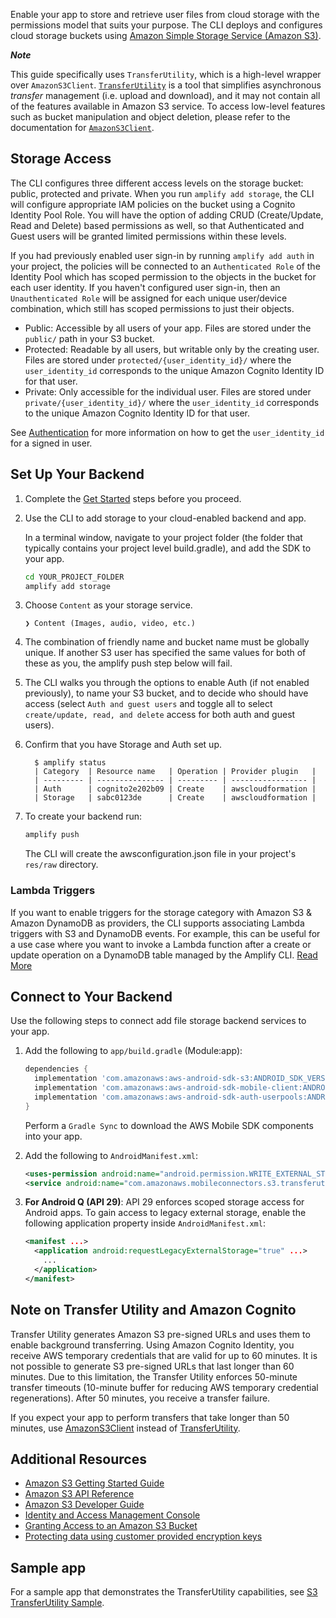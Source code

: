 Enable your app to store and retrieve user files from cloud storage with the permissions model that suits your purpose. The CLI deploys and configures cloud storage buckets using [Amazon Simple Storage Service (Amazon S3)](http://docs.aws.amazon.com/AmazonS3/latest/dev/).

**_Note_**

This guide specifically uses `TransferUtility`, which is a high-level wrapper over `AmazonS3Client`. [`TransferUtility`](https://aws-amplify.github.io/aws-sdk-android/docs/reference/com/amazonaws/mobileconnectors/s3/transferutility/TransferUtility.html) is a tool that simplifies asynchronous _transfer_ management (i.e. upload and download), and it may not contain all of the features available in Amazon S3 service. To access low-level features such as bucket manipulation and object deletion, please refer to the documentation for [`AmazonS3Client`](https://aws-amplify.github.io/aws-sdk-android/docs/reference/com/amazonaws/services/s3/AmazonS3Client.html).

## Storage Access

The CLI configures three different access levels on the storage bucket: public, protected and private. When you run `amplify add storage`, the CLI will configure appropriate IAM policies on the bucket using a Cognito Identity Pool Role. You will have the option of adding CRUD (Create/Update, Read and Delete) based permissions as well, so that Authenticated and Guest users will be granted limited permissions within these levels.

If you had previously enabled user sign-in by running `amplify add auth` in your project, the policies will be connected to an `Authenticated Role` of the Identity Pool which has scoped permission to the objects in the bucket for each user identity. If you haven't configured user sign-in, then an `Unauthenticated Role` will be assigned for each unique user/device combination, which still has scoped permissions to just their objects.

- Public: Accessible by all users of your app. Files are stored under the `public/` path in your S3 bucket.
- Protected: Readable by all users, but writable only by the creating user. Files are stored under `protected/{user_identity_id}/` where the `user_identity_id` corresponds to the unique Amazon Cognito Identity ID for that user.
- Private: Only accessible for the individual user. Files are stored under `private/{user_identity_id}/` where the `user_identity_id` corresponds to the unique Amazon Cognito Identity ID for that user.

See [Authentication](/[platform]/sdk/auth/getting-started/) for more information on how to get the `user_identity_id` for a signed in user.

## Set Up Your Backend

1. Complete the [Get Started](/[platform]/start/getting-started/introduction/) steps before you proceed.

2. Use the CLI to add storage to your cloud-enabled backend and app.

   In a terminal window, navigate to your project folder (the folder that typically contains your project level build.gradle), and add the SDK to your app.

   ```bash
   cd YOUR_PROJECT_FOLDER
   amplify add storage
   ```

3. Choose `Content` as your storage service.

   ```console
   ❯ Content (Images, audio, video, etc.)
   ```

4. The combination of friendly name and bucket name must be globally unique. If another S3 user has specified the same values for both of these as you, the amplify push step below will fail.

5. The CLI walks you through the options to enable Auth (if not enabled previously), to name your S3 bucket, and to decide who should have access (select `Auth and guest users` and toggle all to select `create/update, read, and delete` access for both auth and guest users).

6. Confirm that you have Storage and Auth set up.

   ```console
     $ amplify status
     | Category  | Resource name   | Operation | Provider plugin   |
     | --------- | --------------- | --------- | ----------------- |
     | Auth      | cognito2e202b09 | Create    | awscloudformation |
     | Storage   | sabc0123de      | Create    | awscloudformation |
   ```

7. To create your backend run:

   ```bash
   amplify push
   ```

   The CLI will create the awsconfiguration.json file in your project's `res/raw` directory.

### Lambda Triggers

If you want to enable triggers for the storage category with Amazon S3 & Amazon DynamoDB as providers, the CLI supports associating Lambda triggers with S3 and DynamoDB events. For example, this can be useful for a use case where you want to invoke a Lambda function after a create or update operation on a DynamoDB table managed by the Amplify CLI. [Read More](/[platform]/tools/cli/usage/lambda-triggers/#s3-lambda-triggers)

## Connect to Your Backend

Use the following steps to connect add file storage backend services to your app.

1. Add the following to `app/build.gradle` (Module:app):

   ```groovy
   dependencies {
     implementation 'com.amazonaws:aws-android-sdk-s3:ANDROID_SDK_VERSION'
     implementation 'com.amazonaws:aws-android-sdk-mobile-client:ANDROID_SDK_VERSION'
     implementation 'com.amazonaws:aws-android-sdk-auth-userpools:ANDROID_SDK_VERSION'
   }
   ```

   Perform a `Gradle Sync` to download the AWS Mobile SDK components into your app.

2. Add the following to `AndroidManifest.xml`:

   ```xml
   <uses-permission android:name="android.permission.WRITE_EXTERNAL_STORAGE" />
   <service android:name="com.amazonaws.mobileconnectors.s3.transferutility.TransferService" android:enabled="true" />
   ```

3. **For Android Q (API 29)**: API 29 enforces scoped storage access for Android apps. To gain access to legacy external storage, enable the following application property inside `AndroidManifest.xml`:

   ```xml
   <manifest ...>
     <application android:requestLegacyExternalStorage="true" ...>
       ...
     </application>
   </manifest>
   ```

## Note on Transfer Utility and Amazon Cognito

Transfer Utility generates Amazon S3 pre-signed URLs and uses them to enable background transferring. Using Amazon Cognito Identity, you receive AWS temporary credentials that are valid for up to 60 minutes. It is not possible to generate S3 pre-signed URLs that last longer than 60 minutes. Due to this limitation, the Transfer Utility enforces 50-minute transfer timeouts (10-minute buffer for reducing AWS temporary credential regenerations). After 50 minutes, you receive a transfer failure.

If you expect your app to perform transfers that take longer than 50 minutes, use [AmazonS3Client](http://docs.aws.amazon.com/AWSJavaSDK/latest/javadoc/com/amazonaws/services/s3/AmazonS3Client.html) instead of [TransferUtility](/[platform]/sdk/storage/transfer-utility/).

## Additional Resources

- [Amazon S3 Getting Started Guide](http://docs.aws.amazon.com/AmazonS3/latest/gsg/GetStartedWithS3.html)
- [Amazon S3 API Reference](http://docs.aws.amazon.com/AmazonS3/latest/API/Welcome.html)
- [Amazon S3 Developer Guide](http://docs.aws.amazon.com/AmazonS3/latest/dev/Welcome.html)
- [Identity and Access Management Console](https://console.aws.amazon.com/iam/home)
- [Granting Access to an Amazon S3 Bucket](http://blogs.aws.amazon.com/security/post/Tx3VRSWZ6B3SHAV/Writing-IAM-Policies-How-to-grant-access-to-an-Amazon-S3-bucket)
- [Protecting data using customer provided encryption keys](https://docs.aws.amazon.com/AmazonS3/latest/dev/ServerSideEncryptionCustomerKeys.html)

## Sample app

For a sample app that demonstrates the TransferUtility capabilities, see [S3 TransferUtility Sample](https://github.com/awslabs/aws-sdk-android-samples/tree/master/S3TransferUtilitySample).
